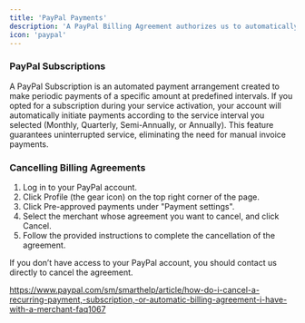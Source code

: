 ```yaml
---
title: 'PayPal Payments'
description: 'A PayPal Billing Agreement authorizes us to automatically charge your PayPal account for the services associated with your account, similar to the billing process with a Credit Card. This ensures the seamless continuation of your services, sparing you the inconvenience of managing PayPal Subscriptions for tasks such as upgrades, downgrades, and cancellations.'
icon: 'paypal'
---
```


### PayPal Subscriptions

A PayPal Subscription is an automated payment arrangement created to make periodic payments of a specific amount at predefined intervals. If you opted for a subscription during your service activation, your account will automatically initiate payments according to the service interval you selected (Monthly, Quarterly, Semi-Annually, or Annually). This feature guarantees uninterrupted service, eliminating the need for manual invoice payments.

### Cancelling Billing Agreements

1. Log in to your PayPal account.
2. Click Profile (the gear icon) on the top right corner of the page.
3. Click Pre-approved payments under "Payment settings".
4. Select the merchant whose agreement you want to cancel, and click Cancel.
5. Follow the provided instructions to complete the cancellation of the agreement.

<Warning>

If you don’t have access to your PayPal account, you should contact us directly to cancel the agreement.

</Warning>

https://www.paypal.com/sm/smarthelp/article/how-do-i-cancel-a-recurring-payment,-subscription,-or-automatic-billing-agreement-i-have-with-a-merchant-faq1067

